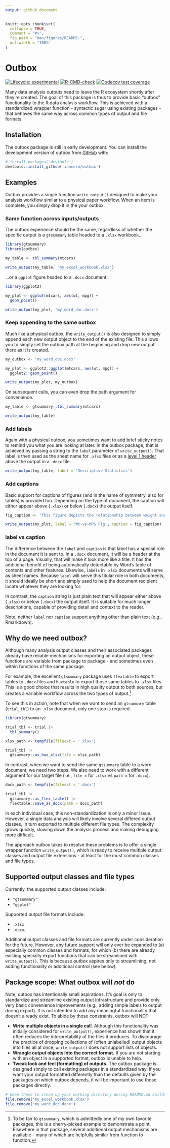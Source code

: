 ```yaml
---
output: github_document
---
```


<!-- README.md is generated from README.Rmd. Please edit that file -->

```r
knitr::opts_chunk$set(
  collapse = TRUE,
  comment = "#>",
  fig.path = "man/figures/README-",
  out.width = "100%"
)
```

# Outbox

<!-- badges: start -->
[![Lifecycle: experimental](https://img.shields.io/badge/lifecycle-experimental-orange.svg)](https://lifecycle.r-lib.org/articles/stages.html#experimental)
[![R-CMD-check](https://github.com/iancero/outbox/actions/workflows/R-CMD-check.yaml/badge.svg)](https://github.com/iancero/outbox/actions/workflows/R-CMD-check.yaml)
[![Codecov test coverage](https://codecov.io/gh/iancero/outbox/branch/main/graph/badge.svg)](https://app.codecov.io/gh/iancero/outbox?branch=main)
<!-- badges: end -->

Many data analysis outputs need to leave the R ecosystem shortly after they're created. The goal of this package is thus to provide basic "outbox" functionality to the R data analysis workflow. This is achieved with a standardized wrapper function - syntactic sugar using existing packages - that behaves the same way across common types of output and file formats.

## Installation

The outbox package is still in early development. You can install the development version of outbox from [GitHub](https://github.com/) with:

```r
# install.packages('devtools')
devtools::install_github('iancero/outbox')
```

## Examples

Outbox provides a single function `write_output()` designed to make your analysis workflow similar to a physical paper workflow. When an item is complete, you simply drop it in the your outbox. 

### Same function across inputs/outputs

The outbox experience should be the same, regardless of whether the specific output is a `gtsummary` table headed to a `.xlsx` workbook... 

```r
library(gtsummary)
library(outbox)

my_table <- tbl_summary(mtcars)

write_output(my_table, 'my_excel_workbook.xlsx')
```

...or a `ggplot` figure headed to a `.docx` document. 

```r
library(ggplot2)

my_plot <- ggplot(mtcars, aes(wt, mpg)) +
  geom_point()

write_output(my_plot, 'my_word_doc.docx')
```

### Keep appending to the same outbox

Much like a physical outbox, the `write_output()` is also designed to simply append each new output object to the end of the existing file. This allows you to simply set the outbox path at the beginning and drop new output there as it is created.

```r
my_outbox <- 'my_word_doc.docx'

my_plot <- ggplot2::ggplot(mtcars, aes(wt, mpg)) +
  ggplot2::geom_point()

write_output(my_plot, my_outbox)
```

On subsequent calls, you can even drop the path argument for convenience.

```r
my_table <- gtsummary::tbl_summary(mtcars)

write_output(my_table)
```

### Add labels

Again with a physical outbox, you sometimes want to add brief sticky notes to remind you what you are looking at later. In the outbox package, that is achieved by passing a string to the `label` parameter of `write_output()`. That label is then used as the sheet name for `.xlsx` files or as a [level 1 header](https://support.microsoft.com/en-us/office/headers-and-footers-in-word-b693b4fb-0d23-4109-a621-1b828b824454) above the output in a `.docx` file.

```r
write_output(my_table, label = 'Descriptive Statistics')
```

### Add captions

Basic support for captions of figures (and in the name of symmetry, also for tables) is provided too. Depending on the type of document, the caption will either appear above (`.xlsx`) or below (`.docx`) the output itself.

```r
fig_caption <- 'This figure depicts the relationship between weight and MPG'

write_output(my_plot, label = 'Wt-vs-MPG Fig', caption = fig_caption)
```

### label vs caption

The difference between the `label` and `caption` is that label has a special role in the document it is sent to. In a `.docx` document, it will be a header at the top of a page. Visually, that will make it look more like a title. It has the additional benefit of being automatically detectable by Word's table of contents and other features. Likewise, `labels` in `.xlsx` documents will serve as sheet names. Because `label` will serve this titular role in both documents, it should ideally be short and simply used to help the document recipient locate whatever they are looking for.

In contrast, the `caption` string is just plain text that will appear either above (`.xlsx`) or below (`.docx`) the output itself. It is suitable for much longer descriptions, capable of providing detail and context to the reader.

Note, neither `label` nor `caption` support anything other than plain text (e.g., Rmarkdown).


## Why do we need outbox?

Although many analysis output classes and their associated packages already have reliable mechanisms for exporting an output object, these functions are variable from package to package - and sometimes even within functions of the same package.

For example, the excellent `gtsummary` package uses `flextable` to export tables to `.docx` files and `huxtable` to export those same tables to `.xlsx` files. This is a good choice that results in high quality output to both sources, but creates a variable workflow across the two types of output.^[To be fair to `gtsummary`, which is admittedly one of my own favorite packages, this is a cherry-picked example to demonstrate a point. Elsewhere in that package, several additional output mechanisms are available - many of which are helpfully similar from function to function.] 

To see this in action, note that when we want to send an `gtsummary` table (`trial_tbl`) to an `.xlsx` document, only one step is required.

```r
library(gtsummary)

trial_tbl <- trial |> 
  tbl_summary()

xlsx_path <- tempfile(fileext = '.xlsx')

trial_tbl |>
  gtsummary::as_hux_xlsx(file = xlsx_path)
```

In contrast, when we want to send the same `gtsummary` table to a word document, we need two steps. We also need to work with a different argument for our target file (i.e., `file =` for `.xlsx` vs `path =` for `.docx`).

```r
docx_path <- tempfile(fileext = '.docx')

trial_tbl |>
  gtsummary::as_flex_table() |>
  flextable::save_as_docx(path = docx_path)
```

In each individual case, this non-standardization is only a minor issue. However, a single data analysis will likely involve several differed output classes, in turn exported to multiple different file types. The complexity grows quickly, slowing down the analysis process and making debugging more difficult. 

The approach outbox takes to resolve these problems is to offer a single wrapper function `write_output()`, which is ready to receive multiple output classes and output file extensions - at least for the most common classes and file types.

## Supported output classes and file types

Currently, the supported output classes include: 

- `"gtsummary"`
- `"ggplot"` 

Supported output file formats include:

- `.xlsx`
- `.docx`.

Additional output classes and file formats are currently under consideration for the future. However, any future support will only ever be expanded to (a) especially common classes and formats, for which (b) there are already existing specialty export functions that can be streamlined with `write_output()`. This is because outbox aspires only to streamlining, not adding functionality or additional control (see below).

## Package scope: What outbox will *not* do

Note, outbox has intentionally small aspirations. It's goal is only to standardize and streamline existing output infrastructure and provide only very basic convenience improvements (e.g., adding simple labels to output during export). It is not intended to add any meaningful functionality that doesn't already exist. To abide by those constraints, outbox will NOT:

- **Write multiple objects in a single call**. Although this functionality was initially considered for `write_output()`, experience has shown that it often reduces the interpretability of the files it produces. To discourage the practice of dropping collections of (often unlabelled) output objects into files all at once, `write_output()` does not support lists of objects.
- **Wrangle output objects into the correct format.** If you are not starting with an object in a supported format, outbox is unable to help.
- **Tweak look and feel (formatting) of outputs.** The outbox package is designed simply to call existing packages in a standardized way. If you want your output formatted differently than the defaults given by the packages on which outbox depends, it will be important to use those packages directly.

```r
# keep these to clean up your working directory during README.md builds
file.remove('my_excel_workbook.xlsx')
file.remove('my_word_doc.docx')
```
